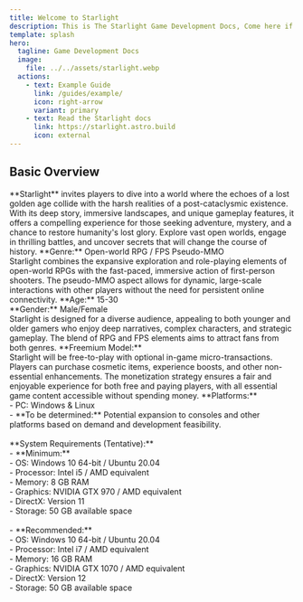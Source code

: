 ```yaml
---
title: Welcome to Starlight
description: This is The Starlight Game Development Docs, Come here if you interested in learning about how the Game will take shape! 
template: splash
hero:
  tagline: Game Development Docs
  image:
    file: ../../assets/starlight.webp
  actions:
    - text: Example Guide
      link: /guides/example/
      icon: right-arrow
      variant: primary
    - text: Read the Starlight docs
      link: https://starlight.astro.build
      icon: external
---
```



## Basic Overview

<CardGrid stagger>
	<Card title="Starlight" icon="game-controller">
		**Starlight** invites players to dive into a world where the echoes of a lost golden age collide with the harsh realities of a post-cataclysmic existence. With its deep story, immersive landscapes, and unique gameplay features, it offers a compelling experience for those seeking adventure, mystery, and a chance to restore humanity's lost glory. Explore vast open worlds, engage in thrilling battles, and uncover secrets that will change the course of history.
	</Card>
	<Card title="Concept" icon="lightbulb">
		**Genre:** Open-world RPG / FPS Pseudo-MMO<br>
		Starlight combines the expansive exploration and role-playing elements of open-world RPGs with the fast-paced, immersive action of first-person shooters. The pseudo-MMO aspect allows for dynamic, large-scale interactions with other players without the need for persistent online connectivity.
	</Card>
	<Card title="Target Audience" icon="target">
		**Age:** 15-30<br>
		**Gender:** Male/Female<br>
		Starlight is designed for a diverse audience, appealing to both younger and older gamers who enjoy deep narratives, complex characters, and strategic gameplay. The blend of RPG and FPS elements aims to attract fans from both genres.
	</Card>
	<Card title="Monetization" icon="dollar-sign">
		**Freemium Model:**<br>
		Starlight will be free-to-play with optional in-game micro-transactions. Players can purchase cosmetic items, experience boosts, and other non-essential enhancements. The monetization strategy ensures a fair and enjoyable experience for both free and paying players, with all essential game content accessible without spending money.
	</Card>
	<Card title="Platforms & System Requirements" icon="device">
		**Platforms:**<br>
		- PC: Windows & Linux<br>
		- **To be determined:** Potential expansion to consoles and other platforms based on demand and development feasibility.
		<br><br>
		**System Requirements (Tentative):**<br>
		- **Minimum:**<br>
			- OS: Windows 10 64-bit / Ubuntu 20.04<br>
			- Processor: Intel i5 / AMD equivalent<br>
			- Memory: 8 GB RAM<br>
			- Graphics: NVIDIA GTX 970 / AMD equivalent<br>
			- DirectX: Version 11<br>
			- Storage: 50 GB available space
		<br><br>
		- **Recommended:**<br>
			- OS: Windows 10 64-bit / Ubuntu 20.04<br>
			- Processor: Intel i7 / AMD equivalent<br>
			- Memory: 16 GB RAM<br>
			- Graphics: NVIDIA GTX 1070 / AMD equivalent<br>
			- DirectX: Version 12<br>
			- Storage: 50 GB available space
	</Card>
</CardGrid>
